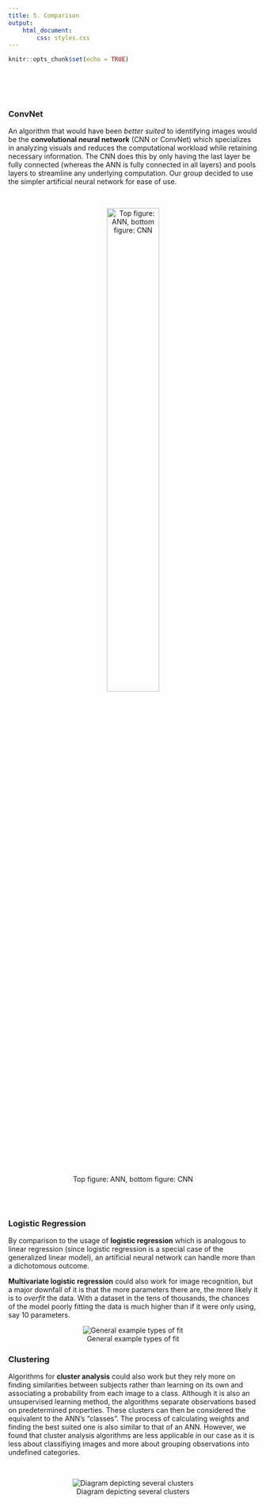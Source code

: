 ```yaml
---
title: 5. Comparison
output: 
    html_document:
        css: styles.css
---
```


```r
knitr::opts_chunk$set(echo = TRUE)
```

<p>&nbsp;</p>
<p>&nbsp;</p>

##  {.tabset .tabset-fade .tabset-pills}
### ConvNet
An algorithm that would have been *better suited* to identifying images would be
the **convolutional neural network** (CNN or ConvNet) which specializes in analyzing
visuals and reduces the computational workload while retaining necessary
information. The CNN does this by only having the last layer be fully connected
(whereas the ANN is fully connected in all layers) and pools layers to
streamline any underlying computation.
Our group decided to use the simpler artificial neural network for ease of use.

\
<center>

![Top figure: ANN, bottom figure: CNN](./ANNvsCNN.png){width=50%}

</center>

\
\

### Logistic Regression
By comparison to the usage of **logistic regression** which is analogous
to linear regression (since logistic regression is a special case of the
generalized linear model), an artificial neural network can handle more than a
dichotomous outcome.

**Multivariate logistic regression** could also work for image recognition, but a
major downfall of it is that the more parameters there are, the more likely it
is to *overfit* the data.  With a dataset in the tens of thousands, the chances of
the model poorly fitting the data is much higher than if it were only using, say
10 parameters.
\

<center>

![General example types of fit](./overfitting-logreg-ex.png)

</center>

### Clustering
Algorithms for **cluster analysis** could also work but they rely more
on finding similarities between subjects rather than learning on its own and
associating a probability from each image to a class. Although it is also an unsupervised learning method, the algorithms separate observations based on predetermined properties.  These clusters can then be considered the equivalent to the ANN's "classes".  The process of calculating weights and finding the best suited one is also similar to that of an ANN.  However, we found that cluster analysis algorithms are less applicable in our case as it is less about classifiying images and more about grouping observations into undefined categories.

\

<center>

![Diagram depicting several clusters](./Clusters.png)
